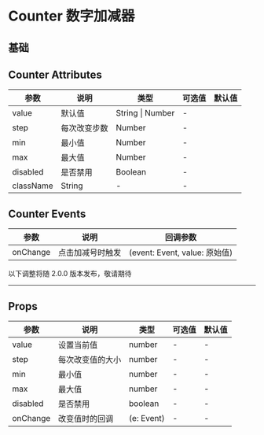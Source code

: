 # Counter 数字加减器

## 基础


<DemoBase />

## Counter Attributes

| 参数      | 说明         | 类型             | 可选值 | 默认值 |
| --------- | ------------ | ---------------- | ------ | ------ |
| value     | 默认值       | String \| Number | -      |
| step      | 每次改变步数 | Number           | -      |
| min       | 最小值       | Number           | -      |
| max       | 最大值       | Number           | -      |
| disabled  | 是否禁用     | Boolean          | -      |
| className | String       | -                | -      |

## Counter Events

| 参数     | 说明             | 回调参数                      |
| -------- | ---------------- | ----------------------------- |
| onChange | 点击加减号时触发 | (event: Event, value: 原始值) |

<div style={{ position: 'relative' }}>
  <span
    style={{
      position: 'absolute',
      background: '#fff',
      left: '50%',
      transform: 'translate(-50%, -50%)',
      fontSize: '14px',
      padding: 8,
      color: '#999'
    }}
  >
    以下调整将随 2.0.0 版本发布，敬请期待
  </span>
  <hr style={{ marginTop: 50, marginBottom: 20, border: '0.5px dashed #c8c8c8' }} />
</div>

## Props

| 参数     | 说明             | 类型       | 可选值 | 默认值 |
| -------- | ---------------- | ---------- | ------ | ------ |
| value    | 设置当前值       | number     | -      | -      |
| step     | 每次改变值的大小 | number     | -      | -      |
| min      | 最小值           | number     | -      | -      |
| max      | 最大值           | number     | -      | -      |
| disabled | 是否禁用         | boolean    | -      | -      |
| onChange | 改变值时的回调   | (e: Event) | -      | -      |
